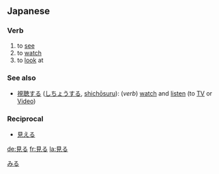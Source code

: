 ==Japanese==
{{ja-kanjitab|見}}
===Verb===
[[Category:1000_Japanese_basic_words|みる]]
{{ja-verb|kk|type=2|hira=みる|rom=miru}}
# to [[see]]
# to [[watch]]
# to [[look]] at

{{ja-ichi|見|み|mi}}

===See also===
*[[視聴する]] ([[しちょうする]], [[shichōsuru]]): (''verb'') [[watch]] and [[listen]] (to [[TV]] or [[Video]])

===Reciprocal===
*[[見える]]

[[de:見る]]
[[fr:見る]]
[[la:見る]]